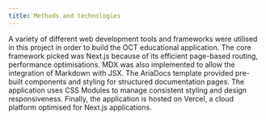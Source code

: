 ```yaml
---
title: Methods and technologies
---
```


A variety of different web development tools and frameworks were utilised in this project in order to build the OCT educational application. The core framework picked was Next.js because of its efficient page-based routing, performance optimisations. MDX was also implemented to allow the integration of Markdown with JSX. The AriaDocs template provided pre-built components and styling for structured documentation pages. The application uses CSS Modules to manage consistent styling and design responsiveness. Finally, the application is hosted on Vercel, a cloud platform optimised for Next.js applications.
